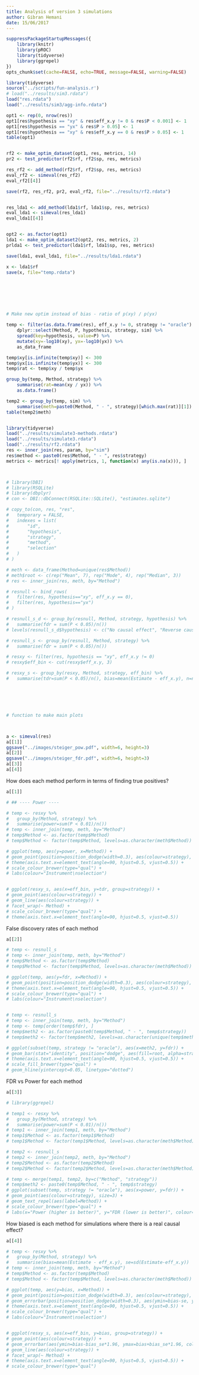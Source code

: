 ```yaml
---
title: Analysis of version 3 simulations
author: Gibran Hemani
date: 15/06/2017
---
```



```r

suppressPackageStartupMessages({
	library(knitr)
	library(pROC)
	library(tidyverse)
	library(ggrepel)
})
opts_chunk$set(cache=FALSE, echo=TRUE, message=FALSE, warning=FALSE)
```


```r

library(tidyverse)
source('../scripts/fun-analysis.r')
# load("../results/sim3.rdata")
load("res.rdata")
load("../results/sim3/agg-info.rdata")
```

```r

opt1 <- rep(0, nrow(res))
opt1[res$hypothesis == "xy" & res$eff_x.y != 0 & res$P < 0.001] <- 1
opt1[res$hypothesis == "yx" & res$P > 0.05] <- 1
opt1[res$hypothesis == "xy" & res$eff_x.y == 0 & res$P > 0.05] <- 1
table(opt1)


rf2 <- make_optim_dataset(opt1, res, metrics, 14)
pr2 <- test_predictor(rf2$rf, rf2$sp, res, metrics)

res_rf2 <- add_method(rf2$rf, rf2$sp, res, metrics)
eval_rf2 <- simeval(res_rf2)
eval_rf2[[4]]

save(rf2, res_rf2, pr2, eval_rf2, file="../results/rf2.rdata")


res_lda1 <- add_method(lda1$rf, lda1$sp, res, metrics)
eval_lda1 <- simeval(res_lda1)
eval_lda1[[4]]


opt2 <- as.factor(opt1)
lda1 <- make_optim_dataset2(opt2, res, metrics, 2)
prlda1 <- test_predictor(lda1$rf, lda1$sp, res, metrics)

save(lda1, eval_lda1, file="../results/lda1.rdata")

x <- lda1$rf
save(x, file="temp.rdata")







# Make new optim instead of bias - ratio of p(xy) / p(yx)

temp <- filter(as.data.frame(res), eff_x.y != 0, strategy != "oracle") %>%
	dplyr::select(Method, P, hypothesis, strategy, sim) %>%
	spread(key=hypothesis, value=P) %>%
	mutate(xy=-log10(xy), yx=-log10(yx)) %>%
	as_data_frame

temp$xy[is.infinite(temp$xy)] <- 300
temp$yx[is.infinite(temp$yx)] <- 300
temp$rat <- temp$xy / temp$yx

group_by(temp, Method, strategy) %>%
	summarise(rat=mean(xy / yx)) %>%
	as.data.frame()

temp2 <- group_by(temp, sim) %>%
	summarise(meth=paste0(Method, " - ", strategy)[which.max(rat)][1])
table(temp2$meth)



```



```r
library(tidyverse)
load("../results/simulate3-methods.rdata")
load("../results/simulate3.rdata")
load("../results/rf2.rdata")
res <- inner_join(res, param, by="sim")
res$method <- paste0(res$Method, " - ", res$strategy)
metrics <- metrics[! apply(metrics, 1, function(x) any(is.na(x))), ]




```







```r

# library(DBI)
# library(RSQLite)
# library(dbplyr)
# con <- DBI::dbConnect(RSQLite::SQLite(), "estimates.sqlite")

# copy_to(con, res, "res",
# 	temporary = FALSE, 
# 	indexes = list(
# 		"id", 
# 		"hypothesis", 
# 		"strategy",
# 		"method",
# 		"selection"
# 	)
# )


```


```r

# meth <- data_frame(Method=unique(res$Method))
# meth$root <- c(rep("Mean", 7), rep("Mode", 4), rep("Median", 3))
# res <- inner_join(res, meth, by="Method")

# resnull <- bind_rows(
# 	filter(res, hypothesis=="xy", eff_x.y == 0),
# 	filter(res, hypothesis=="yx")
# )

# resnull_s_d <- group_by(resnull, Method, strategy, hypothesis) %>%
# 	summarise(fdr = sum(P < 0.05)/n())
# levels(resnull_s_d$hypothesis) <- c("No causal effect", "Reverse cause")

# resnull_s <- group_by(resnull, Method, strategy) %>%
# 	summarise(fdr = sum(P < 0.05)/n())

# resxy <- filter(res, hypothesis == "xy", eff_x.y != 0)
# resxy$eff_bin <- cut(resxy$eff_x.y, 3)

# resxy_s <- group_by(resxy, Method, strategy, eff_bin) %>%
# 	summarise(tdr=sum(P < 0.05)/n(), bias=mean(Estimate - eff_x.y), n=n(), bias_se=sd(Estimate - eff_x.y)/sqrt(n))






# function to make main plots



a <- simeval(res)
a[[1]]
ggsave("../images/steiger_pow.pdf", width=6, height=3)
a[[2]]
ggsave("../images/steiger_fdr.pdf", width=6, height=3)
a[[3]]
a[[4]]
```





How does each method perform in terms of finding true positives?

```r


a[[1]]

# ## ---- Power ----

# temp <- resxy %>%
# 	group_by(Method, strategy) %>%
# 	summarise(power=sum(P < 0.01)/n())
# temp <- inner_join(temp, meth, by="Method")
# temp$Method <- as.factor(temp$Method)
# temp$Method <- factor(temp$Method, levels=as.character(meth$Method))

# ggplot(temp, aes(y=power, x=Method)) +
# geom_point(position=position_dodge(width=0.3), aes(colour=strategy), size=3) +
# theme(axis.text.x=element_text(angle=90, hjust=0.5, vjust=0.5)) +
# scale_colour_brewer(type="qual") +
# labs(colour="Instrument\nselection")


# ggplot(resxy_s, aes(x=eff_bin, y=tdr, group=strategy)) +
# geom_point(aes(colour=strategy)) +
# geom_line(aes(colour=strategy)) +
# facet_wrap(~ Method) +
# scale_colour_brewer(type="qual") +
# theme(axis.text.x=element_text(angle=90, hjust=0.5, vjust=0.5))


```


False discovery rates of each method

```r


a[[2]]

# temp <- resnull_s
# temp <- inner_join(temp, meth, by="Method")
# temp$Method <- as.factor(temp$Method)
# temp$Method <- factor(temp$Method, levels=as.character(meth$Method))

# ggplot(temp, aes(y=fdr, x=Method)) +
# geom_point(position=position_dodge(width=0.3), aes(colour=strategy), size=3) +
# theme(axis.text.x=element_text(angle=90, hjust=0.5, vjust=0.5)) +
# scale_colour_brewer(type="qual") +
# labs(colour="Instrument\nselection")


# temp <- resnull_s
# temp <- inner_join(temp, meth, by="Method")
# temp <- temp[order(temp$fdr), ]
# temp$meth2 <- as.factor(paste0(temp$Method, " - ", temp$strategy))
# temp$meth2 <- factor(temp$meth2, levels=as.character(unique(temp$meth2)))

# ggplot(subset(temp, strategy != "oracle"), aes(x=meth2, y=fdr)) +
# geom_bar(stat="identity", position="dodge", aes(fill=root, alpha=strategy)) +
# theme(axis.text.x=element_text(angle=90, hjust=0.5, vjust=0.5)) +
# scale_fill_brewer(type="qual") +
# geom_hline(yintercept=0.05, linetype="dotted")

```

FDR vs Power for each method

```r

a[[3]]

# library(ggrepel)

# temp1 <- resxy %>%
# 	group_by(Method, strategy) %>%
# 	summarise(power=sum(P < 0.01)/n())
# temp1 <- inner_join(temp1, meth, by="Method")
# temp1$Method <- as.factor(temp1$Method)
# temp1$Method <- factor(temp1$Method, levels=as.character(meth$Method))

# temp2 <- resnull_s
# temp2 <- inner_join(temp2, meth, by="Method")
# temp2$Method <- as.factor(temp2$Method)
# temp2$Method <- factor(temp2$Method, levels=as.character(meth$Method))

# temp <- merge(temp1, temp2, by=c("Method", "strategy"))
# temp$meth2 <- paste0(temp$Method, " - ", temp$strategy)
# ggplot(subset(temp, strategy != "oracle"), aes(x=power, y=fdr)) +
# geom_point(aes(colour=strategy), size=3) +
# geom_text_repel(aes(label=Method)) +
# scale_colour_brewer(type="qual") +
# labs(x="Power (higher is better)", y="FDR (lower is better)", colour="Instrument\nselection")

```

How biased is each method for simulations where there is a real causal effect?

```r

a[[4]]

# temp <- resxy %>%
# 	group_by(Method, strategy) %>%
# 	summarise(bias=mean(Estimate - eff_x.y), se=sd(Estimate-eff_x.y))
# temp <- inner_join(temp, meth, by="Method")
# temp$Method <- as.factor(temp$Method)
# temp$Method <- factor(temp$Method, levels=as.character(meth$Method))

# ggplot(temp, aes(y=bias, x=Method)) +
# geom_point(position=position_dodge(width=0.3), aes(colour=strategy), size=3) +
# geom_errorbar(position=position_dodge(width=0.3), aes(ymin=bias-se, ymax=bias+se, colour=strategy), width=0) +
# theme(axis.text.x=element_text(angle=90, hjust=0.5, vjust=0.5)) +
# scale_colour_brewer(type="qual") +
# labs(colour="Instrument\nselection")


# ggplot(resxy_s, aes(x=eff_bin, y=bias, group=strategy)) +
# geom_point(aes(colour=strategy)) +
# geom_errorbar(aes(ymin=bias-bias_se*1.96, ymax=bias+bias_se*1.96, colour=strategy), width=0) +
# geom_line(aes(colour=strategy)) +
# facet_wrap(~ Method) +
# theme(axis.text.x=element_text(angle=90, hjust=0.5, vjust=0.5)) +
# scale_colour_brewer(type="qual")

```



